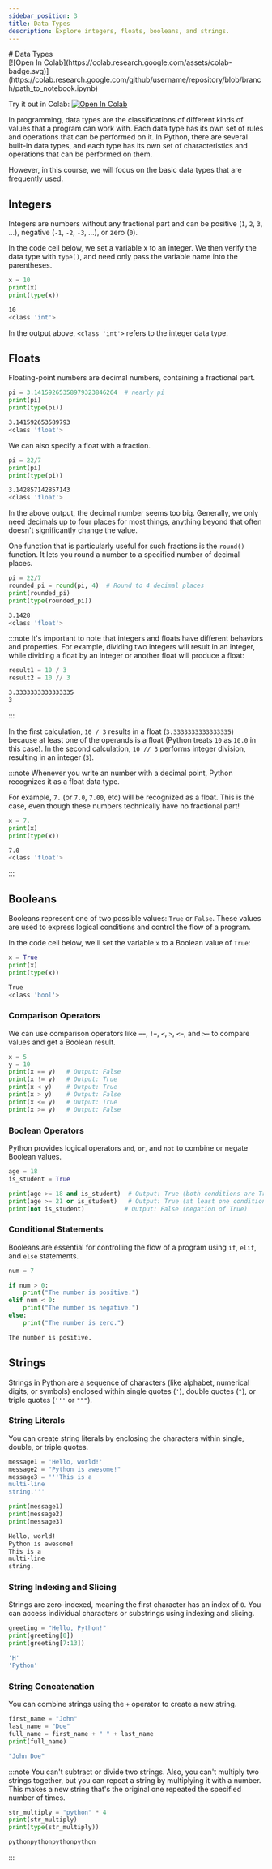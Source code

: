 ```yaml
---
sidebar_position: 3
title: Data Types
description: Explore integers, floats, booleans, and strings.
---
```


<div class="badges-container">
  # Data Types
  <div class="badge">
    [![Open In
    Colab](https://colab.research.google.com/assets/colab-badge.svg)](https://colab.research.google.com/github/username/repository/blob/branch/path_to_notebook.ipynb)
  </div>
</div>

Try it out in Colab: [![Open In Colab](https://colab.research.google.com/assets/colab-badge.svg)](https://colab.research.google.com/github/username/repository/blob/branch/path_to_notebook.ipynb) 

In programming, data types are the classifications of different kinds of values that a program can work with. Each data type has its own set of rules and operations that can be performed on it.
In Python, there are several built-in data types, and each type has its own set of characteristics and operations that can be performed on them.

However, in this course, we will focus on the basic data types that are frequently used.


## Integers

Integers are numbers without any fractional part and can be positive (`1`, `2`, `3`, ...), negative (`-1`, `-2`, `-3`, ...), or zero (`0`).

In the code cell below, we set a variable x to an integer. We then verify the data type with `type()`, and need only pass the variable name into the parentheses.

```py
x = 10
print(x)
print(type(x))
```

```sh title="Output"
10
<class 'int'>
```

In the output above, `<class 'int'>` refers to the integer data type.

## Floats

Floating-point numbers are decimal numbers, containing a fractional part.

```py
pi = 3.14159265358979323846264  # nearly pi
print(pi)
print(type(pi))
```

```sh title="Output"
3.141592653589793
<class 'float'>
```

We can also specify a float with a fraction.

```py
pi = 22/7
print(pi)
print(type(pi))
```

```sh title="Output"
3.142857142857143
<class 'float'>
```

In the above output, the decimal number seems too big. Generally, we only need decimals up to four places for most things, anything beyond that often doesn't significantly change the value.

One function that is particularly useful for such fractions is the `round()` function. It lets you round a number to a specified number of decimal places.

```py
pi = 22/7
rounded_pi = round(pi, 4)  # Round to 4 decimal places
print(rounded_pi)
print(type(rounded_pi))
```

```sh title="Output"
3.1428
<class 'float'>
```

:::note
It's important to note that integers and floats have different behaviors and properties. For example, dividing two integers will result in an integer, while dividing a float by an integer or another float will produce a float:

```py
result1 = 10 / 3
result2 = 10 // 3
```

```sh title="Output"
3.3333333333333335
3
```

:::

In the first calculation, `10 / 3` results in a float (`3.3333333333333335`) because at least one of the operands is a float (Python treats `10` as `10.0` in this case). In the second calculation, `10 // 3` performs integer division, resulting in an integer (`3`).

:::note
Whenever you write an number with a decimal point, Python recognizes it as a float data type.

For example, `7.` (or `7.0`, `7.00`, etc) will be recognized as a float. This is the case, even though these numbers technically have no fractional part!

```py
x = 7.
print(x)
print(type(x))
```

```sh title="Output"
7.0
<class 'float'>
```

:::

## Booleans

Booleans represent one of two possible values: `True` or `False`. These values are used to express logical conditions and control the flow of a program.

In the code cell below, we'll set the variable `x` to a Boolean value of `True`:

```py
x = True
print(x)
print(type(x))
```

```sh title="Output"
True
<class 'bool'>
```

### Comparison Operators

We can use comparison operators like `==`, `!=`, `<`, `>`, `<=`, and `>=` to compare values and get a Boolean result.

```py
x = 5
y = 10
print(x == y)   # Output: False
print(x != y)   # Output: True
print(x < y)    # Output: True
print(x > y)    # Output: False
print(x <= y)   # Output: True
print(x >= y)   # Output: False
```

### Boolean Operators

Python provides logical operators `and`, `or`, and `not` to combine or negate Boolean values.

```py
age = 18
is_student = True

print(age >= 18 and is_student)  # Output: True (both conditions are True)
print(age >= 21 or is_student)   # Output: True (at least one condition is True)
print(not is_student)           # Output: False (negation of True)
```

### Conditional Statements

Booleans are essential for controlling the flow of a program using `if`, `elif`, and `else` statements.

```py
num = 7

if num > 0:
    print("The number is positive.")
elif num < 0:
    print("The number is negative.")
else:
    print("The number is zero.")
```

```sh title="Output"
The number is positive.
```

## Strings

Strings in Python are a sequence of characters (like alphabet, numerical digits, or symbols) enclosed within single quotes (`'`), double quotes (`"`), or triple quotes (`'''` or `"""`).

### String Literals

You can create string literals by enclosing the characters within single, double, or triple quotes.

```py
message1 = 'Hello, world!'
message2 = "Python is awesome!"
message3 = '''This is a
multi-line
string.'''

print(message1)
print(message2)
print(message3)
```

```sh title="Output"
Hello, world!
Python is awesome!
This is a
multi-line
string.
```

### String Indexing and Slicing

Strings are zero-indexed, meaning the first character has an index of `0`. You can access individual characters or substrings using indexing and slicing.

```py
greeting = "Hello, Python!"
print(greeting[0])
print(greeting[7:13])
```

```sh title="Output"
'H'
'Python'
```

### String Concatenation

You can combine strings using the `+` operator to create a new string.

```py
first_name = "John"
last_name = "Doe"
full_name = first_name + " " + last_name
print(full_name)
```

```sh title="Output"
"John Doe"
```

:::note
You can't subtract or divide two strings. Also, you can't multiply two strings together, but you can repeat a string by multiplying it with a number. This makes a new string that's the original one repeated the specified number of times.

```py
str_multiply = "python" * 4
print(str_multiply)
print(type(str_multiply))
```

```sh title="Output"
pythonpythonpythonpython
```

:::
